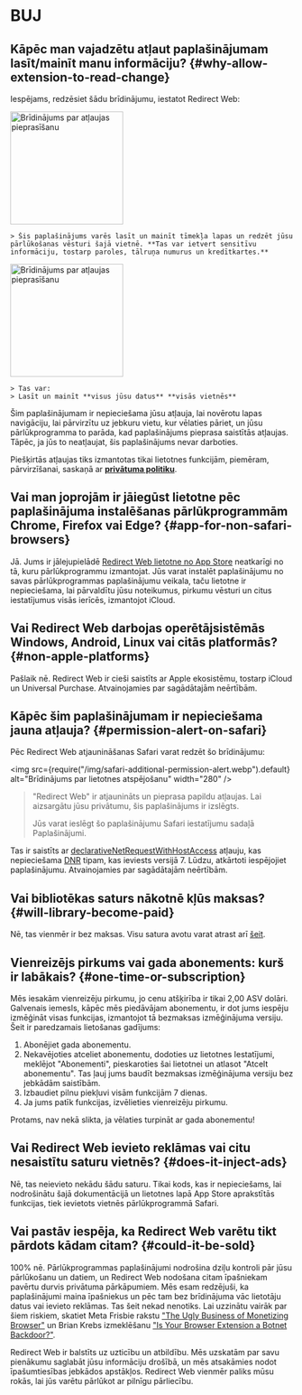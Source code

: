 
# BUJ

## Kāpēc man vajadzētu atļaut paplašinājumam lasīt/mainīt manu informāciju? {#why-allow-extension-to-read-change}

Iespējams, redzēsiet šādu brīdinājumu, iestatot Redirect Web:

<IfBrowserStore stores='appStore'>
    <Image src={PermissionAlertSafari} alt="Brīdinājums par atļaujas pieprasīšanu" width="200" margin="0 0 16px 0" hasShadow />

    > Šis paplašinājums varēs lasīt un mainīt tīmekļa lapas un redzēt jūsu pārlūkošanas vēsturi šajā vietnē. **Tas var ietvert sensitīvu informāciju, tostarp paroles, tālruņa numurus un kredītkartes.**
</IfBrowserStore>

<IfBrowserStore stores='appStore' includes={false}>
    <Image src={PermissionAlertChrome} alt="Brīdinājums par atļaujas pieprasīšanu" height="200" hasRoundedCorners hasShadow margin="0 0 16px 0" />

    > Tas var:
    > Lasīt un mainīt **visus jūsu datus** **visās vietnēs**
</IfBrowserStore>

Šim paplašinājumam ir nepieciešama jūsu atļauja, lai novērotu lapas navigāciju, lai pārvirzītu uz jebkuru vietu, kur vēlaties pāriet, un jūsu pārlūkprogramma to parāda, kad paplašinājums pieprasa saistītās atļaujas. Tāpēc, ja jūs to neatļaujat, šis paplašinājums nevar darboties.

Piešķirtās atļaujas tiks izmantotas tikai lietotnes funkcijām, piemēram, pārvirzīšanai, saskaņā ar **[privātuma politiku](/privacy-policy)**.

## Vai man joprojām ir jāiegūst lietotne pēc paplašinājuma instalēšanas pārlūkprogrammām Chrome, Firefox vai Edge? {#app-for-non-safari-browsers}

Jā. Jums ir jālejupielādē [Redirect Web lietotne no App Store](https://apps.apple.com/app/id1571283503) neatkarīgi no tā, kuru pārlūkprogrammu izmantojat. Jūs varat instalēt paplašinājumu no savas pārlūkprogrammas paplašinājumu veikala, taču lietotne ir nepieciešama, lai pārvaldītu jūsu noteikumus, pirkumu vēsturi un citus iestatījumus visās ierīcēs, izmantojot iCloud.

## Vai Redirect Web darbojas operētājsistēmās Windows, Android, Linux vai citās platformās? {#non-apple-platforms}

Pašlaik nē. Redirect Web ir cieši saistīts ar Apple ekosistēmu, tostarp iCloud un Universal Purchase. Atvainojamies par sagādātajām neērtībām.

## Kāpēc šim paplašinājumam ir nepieciešama jauna atļauja? {#permission-alert-on-safari}

Pēc Redirect Web atjaunināšanas Safari varat redzēt šo brīdinājumu:

<img src={require("/img/safari-additional-permission-alert.webp").default} alt="Brīdinājums par lietotnes atspējošanu" width="280" />

> "Redirect Web" ir atjaunināts un pieprasa papildu atļaujas. Lai aizsargātu jūsu privātumu, šis paplašinājums ir izslēgts.
>
> Jūs varat ieslēgt šo paplašinājumu Safari iestatījumu sadaļā Paplašinājumi.

Tas ir saistīts ar [declarativeNetRequestWithHostAccess](https://developer.apple.com/documentation/safariservices/safari_web_extensions/blocking_content_with_your_safari_web_extension) atļauju, kas nepieciešama [DNR](/rule-settings#type) tipam, kas ieviests versijā 7. Lūdzu, atkārtoti iespējojiet paplašinājumu. Atvainojamies par sagādātajām neērtībām.

## Vai bibliotēkas saturs nākotnē kļūs maksas? {#will-library-become-paid}

Nē, tas vienmēr ir bez maksas. Visu satura avotu varat atrast arī [šeit](https://github.com/mshibanami/redirect-web/tree/main/library).

## Vienreizējs pirkums vai gada abonements: kurš ir labākais? {#one-time-or-subscription}

Mēs iesakām vienreizēju pirkumu, jo cenu atšķirība ir tikai 2,00 ASV dolāri.
Galvenais iemesls, kāpēc mēs piedāvājam abonementu, ir dot jums iespēju izmēģināt visas funkcijas, izmantojot tā bezmaksas izmēģinājuma versiju. Šeit ir paredzamais lietošanas gadījums:

1. Abonējiet gada abonementu.
2. Nekavējoties atceliet abonementu, dodoties uz lietotnes Iestatījumi, meklējot "Abonementi", pieskaroties šai lietotnei un atlasot "Atcelt abonementu". Tas ļauj jums baudīt bezmaksas izmēģinājuma versiju bez jebkādām saistībām.
3. Izbaudiet pilnu piekļuvi visām funkcijām 7 dienas.
4. Ja jums patīk funkcijas, izvēlieties vienreizēju pirkumu.

Protams, nav nekā slikta, ja vēlaties turpināt ar gada abonementu!

## Vai Redirect Web ievieto reklāmas vai citu nesaistītu saturu vietnēs? {#does-it-inject-ads}

Nē, tas neievieto nekādu šādu saturu. Tikai kods, kas ir nepieciešams, lai nodrošinātu šajā dokumentācijā un lietotnes lapā App Store aprakstītās funkcijas, tiek ievietots vietnēs pārlūkprogrammā Safari.

## Vai pastāv iespēja, ka Redirect Web varētu tikt pārdots kādam citam? {#could-it-be-sold}

100% nē. Pārlūkprogrammas paplašinājumi nodrošina dziļu kontroli pār jūsu pārlūkošanu un datiem, un Redirect Web nodošana citam īpašniekam pavērtu durvis privātuma pārkāpumiem. Mēs esam redzējuši, ka paplašinājumi maina īpašniekus un pēc tam bez brīdinājuma vāc lietotāju datus vai ievieto reklāmas. Tas šeit nekad nenotiks. Lai uzzinātu vairāk par šiem riskiem, skatiet Meta Frisbie rakstu ["The Ugly Business of Monetizing Browser"](https://mattfrisbie.substack.com/p/the-ugly-business-of-monetizing-browser) un Brian Krebs izmeklēšanu ["Is Your Browser Extension a Botnet Backdoor?"](https://krebsonsecurity.com/2021/03/is-your-browser-extension-a-botnet-backdoor/).

Redirect Web ir balstīts uz uzticību un atbildību. Mēs uzskatām par savu pienākumu saglabāt jūsu informāciju drošībā, un mēs atsakāmies nodot īpašumtiesības jebkādos apstākļos. Redirect Web vienmēr paliks mūsu rokās, lai jūs varētu pārlūkot ar pilnīgu pārliecību.
